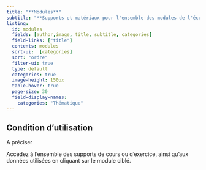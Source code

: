 ```yaml
---
title: "**Modules**"
subtitle: "**Supports et matériaux pour l'ensemble des modules de l'école d'été**"
listing:
  id: modules
  fields: [author,image, title, subtitle, categories]
  field-links: ["title"]
  contents: modules
  sort-ui:  [categories]
  sort: "ordre"
  filter-ui: true
  type: default
  categories: true
  image-height: 150px
  table-hover: true
  page-size: 30
  field-display-names:
    categories: "Thématique"
---
```


::: callout-important
## Condition d'utilisation

A préciser
:::

Accédez à l'ensemble des supports de cours ou d'exercice, ainsi qu'aux données utilisées en cliquant sur le module ciblé.

::: {#modules}
:::
